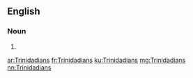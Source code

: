==English==

===Noun===
{{head|en|noun plural form}}

# {{plural of|Trinidadian|lang=en}}

[[ar:Trinidadians]]
[[fr:Trinidadians]]
[[ku:Trinidadians]]
[[mg:Trinidadians]]
[[nn:Trinidadians]]